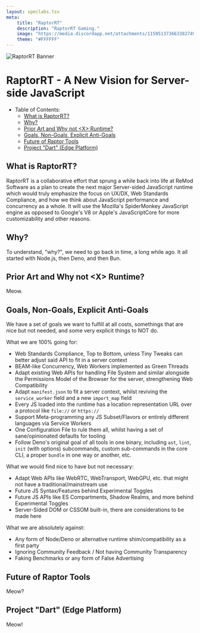 ```yaml
---
layout: speclabs.tsx
meta:
    title: "RaptorRT"
    description: "RaptorRT Gaming."
	image: "https://media.discordapp.net/attachments/1150513736633827490/1153383956901793943/raptort-rt-banner-slim.png"
	theme: "#FFFFFF"
---
```

![RaptorRT Banner](https://media.discordapp.net/attachments/1150513736633827490/1153383956901793943/raptort-rt-banner-slim.png)
# RaptorRT - A New Vision for Server-side JavaScript

- Table of Contents:
	- [What is RaptorRT?](#what-is-raptorrt)
	- [Why?](#why)
	- [Prior Art and Why not \<X> Runtime?](#prior-art-and-why-not-x-runtime)
	- [Goals, Non-Goals, Explicit Anti-Goals](#goals-non-goals-explicit-anti-goals)
	- [Future of Raptor Tools](#future-of-raptor-tools)
	- [Project "Dart" (Edge Platform)](#project-dart-edge-platform)

## What is RaptorRT?
RaptorRT is a collaborative effort that sprung a while back into life at ReMod Software as a plan to create the next major Server-sided JavaScript runtime which would truly emphasize the focus on UX/DX, Web Standards Compliance, and how we think about JavaScript performance and concurrency as a whole. It will use the Mozilla's SpiderMonkey JavaScript engine as opposed to Google's V8 or Apple's JavaScriptCore for more customizability and other reasons.

## Why?
To understand, "why?", we need to go back in time, a long while ago. It all started with Node.js, then Deno, and then Bun.

## Prior Art and Why not \<X> Runtime?
Meow.

## Goals, Non-Goals, Explicit Anti-Goals
We have a set of goals we want to fulfill at all costs, somethings that are nice but not needed, and some very explicit things to NOT do.

What we are 100% going for:
- Web Standards Compliance, Top to Bottom, unless Tiny Tweaks can better adjust said API to fit in a server context
- BEAM-like Concurrency, Web Workers implemented as Green Threads
- Adapt existing Web APIs for handling File System and similar alongside the Permissions Model of the Browser for the server, strengthening Web Compatibility
- Adapt `manifest.json` to fit a server context, whilst reviving the `service_worker` field and a new `import_map` field
- Every JS loaded into the runtime has a location representation URL over a protocol like `file://` or `https://`
- Support Meta-programming any JS Subset/Flavors or entirely different languages via Service Workers
- One Configuration File to rule them all, whilst having a set of sane/opinionated defaults for tooling
- Follow Deno's original goal of all tools in one binary, including `ast`, `lint`, `init` (with options) subcommands, custom sub-commands in the core CLI, a proper `bundle` in one way or another, etc.

What we would find nice to have but not necessary:
- Adapt Web APIs like WebRTC, WebTransport, WebGPU, etc. that might not have a traditional/mainstream use
- Future JS Syntax/Features behind Experimental Toggles
- Future JS APIs like ES Compartments, Shadow Realms, and more behind Experimental Toggles
- Server-Sided DOM or CSSOM built-in, there are considerations to be made here

What we are absolutely against:
- Any form of Node/Deno or alternative runtime shim/compatibility as a first party
- Ignoring Community Feedback / Not having Community Transparency
- Faking Benchmarks or any form of False Advertising
## Future of Raptor Tools
Meow?

## Project "Dart" (Edge Platform)
Meow!
